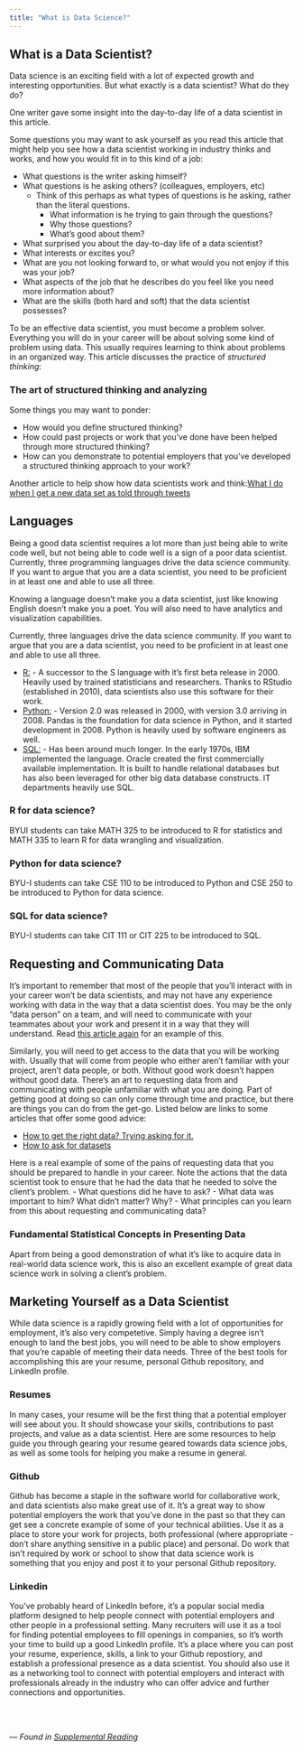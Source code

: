 ```yaml
---
title: "What is Data Science?"
---
```


## What is a Data Scientist?

Data science is an exciting field with a lot of expected growth and interesting opportunities. But what exactly is a data scientist? What do they do?

One writer gave some insight into the day-to-day life of a data scientist in this article.

Some questions you may want to ask yourself as you read this article that might help you see how a data scientist working in industry thinks and works, and how you would fit in to this kind of a job:

* What questions is the writer asking himself?
* What questions is he asking others? (colleagues, employers, etc)
  + Think of this perhaps as what types of questions is he asking, rather than the literal questions. 
    - What information is he trying to gain through the questions? 
    - Why those questions? 
    - What’s good about them?
* What surprised you about the day-to-day life of a data scientist?
* What interests or excites you?
* What are you not looking forward to, or what would you not enjoy if this was your job?
* What aspects of the job that he describes do you feel like you need more information about?
* What are the skills (both hard and soft) that the data scientist possesses?

To be an effective data scientist, you must become a problem solver. Everything you will do in your career will be about solving some kind of problem using data. This usually requires learning to think about problems in an organized way. This article discusses the practice of *structured thinking*:

### The art of structured thinking and analyzing

Some things you may want to ponder:

* How would you define structured thinking?
* How could past projects or work that you’ve done have been helped through more structured thinking?
* How can you demonstrate to potential employers that you’ve developed a structured thinking approach to your work?

Another article to help show how data scientists work and think:[What I do when I get a new data set as told through tweets](https://simplystatistics.org/2014/06/13/what-i-do-when-i-get-a-new-data-set-as-told-through-tweets/)

## Languages

Being a good data scientist requires a lot more than just being able to write code well, but not being able to code well is a sign of a poor data scientist. Currently, three programming languages drive the data science community. If you want to argue that you are a data scientist, you need to be proficient in at least one and able to use all three.

Knowing a language doesn’t make you a data scientist, just like knowing English doesn’t make you a poet. You will also need to have analytics and visualization capabilities.

Currently, three languages drive the data science community. If you want to argue that you are a data scientist, you need to be proficient in at least one and able to use all three.

* [R:](https://www.r-project.org/) - A successor to the S language with it’s first beta release in 2000. Heavily used by trained statisticians and researchers. Thanks to RStudio (established in 2010), data scientists also use this software for their work. 
* [Python:](https://www.python.org/) - Version 2.0 was released in 2000, with version 3.0 arriving in 2008. Pandas is the foundation for data science in Python, and it started development in 2008. Python is heavily used by software engineers as well.
* [SQL:](https://www.mysql.com/) - Has been around much longer. In the early 1970s, IBM implemented the language. Oracle created the first commercially available implementation. It is built to handle relational databases but has also been leveraged for other big data database constructs. IT departments heavily use SQL. 

### R for data science?

BYUI students can take MATH 325 to be introduced to R for statistics and MATH 335 to learn R for data wrangling and visualization.

### Python for data science?

BYU-I students can take CSE 110 to be introduced to Python and CSE 250 to be introduced to Python for data science.

### SQL for data science?

BYU-I students can take CIT 111 or CIT 225 to be introduced to SQL.

## Requesting and Communicating Data

It’s important to remember that most of the people that you’ll interact with in your career won’t be data scientists, and may not have any experience working with data in the way that a data scientist does. You may be the only “data person” on a team, and will need to communicate with your teammates about your work and present it in a way that they will understand. Read [this article again](https://medium.springboard.com/the-data-science-process-the-complete-laymans-guide-to-what-a-data-scientist-actually-does-ca3e166b7c67) for an example of this.

Similarly, you will need to get access to the data that you will be working with. Usually that will come from people who either aren’t familiar with your project, aren’t data people, or both. Without good work doesn’t happen without good data. There’s an art to requesting data from and communicating with people unfamiliar with what you are doing. Part of getting good at doing so can only come through time and practice, but there are things you can do from the get-go. Listed below are links to some articles that offer some good advice:

* [How to get the right data? Trying asking for it.](https://towardsdatascience.com/how-to-get-the-right-data-why-not-ask-for-it-d26ced1bbd46)
* [How to ask for datasets](https://medium.com/@ckreibich/how-to-ask-for-datasets-d5ef791cb38c)

Here is a real example of some of the pains of requesting data that you should be prepared to handle in your career. Note the actions that the data scientist took to ensure that he had the data that he needed to solve the client’s problem. - What questions did he have to ask? - What data was important to him? What didn’t matter? Why? - What principles can you learn from this about requesting and communicating data?

### Fundamental Statistical Concepts in Presenting Data

Apart from being a good demonstration of what it’s like to acquire data in real-world data science work, this is also an excellent example of great data science work in solving a client’s problem.

## Marketing Yourself as a Data Scientist

While data science is a rapidly growing field with a lot of opportunities for employment, it’s also very competetive. Simply having a degree isn’t enough to land the best jobs, you will need to be able to show employers that you’re capable of meeting their data needs. Three of the best tools for accomplishing this are your resume, personal Github repository, and LinkedIn profile.

### Resumes

In many cases, your resume will be the first thing that a potential employer will see about you. It should showcase your skills, contributions to past projects, and value as a data scientist. Here are some resources to help guide you through gearing your resume geared towards data science jobs, as well as some tools for helping you make a resume in general.

### Github

Github has become a staple in the software world for collaborative work, and data scientists also make great use of it. It’s a great way to show potential employers the work that you’ve done in the past so that they can get see a concrete example of some of your technical abilities. Use it as a place to store your work for projects, both professional (where appropriate - don’t share anything sensitive in a public place) and personal. Do work that isn’t required by work or school to show that data science work is something that you enjoy and post it to your personal Github repository.

### Linkedin

You’ve probably heard of LinkedIn before, it’s a popular social media platform designed to help people connect with potential employers and other people in a professional setting. Many recruiters will use it as a tool for finding potential employees to fill openings in companies, so it’s worth your time to build up a good LinkedIn profile. It’s a place where you can post your resume, experience, skills, a link to your Github repostiory, and establish a professional presence as a data scientist. You should also use it as a networking tool to connect with potential employers and interact with professionals already in the industry who can offer advice and further connections and opportunities.

<br> <br> 

*--- Found in [Supplemental Reading](https://byuistats.github.io/BYUI_CSE150_StatBook/what-is-data-science.html)*
